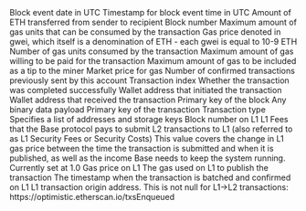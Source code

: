 <ParamField path="block_date">
Block event date in UTC
</ParamField>
<ParamField path="block_time">
Timestamp for block event time in UTC
</ParamField>
<ParamField path="value">
Amount of ETH transferred from sender to recipient
</ParamField>
<ParamField path="block_number">
Block number
</ParamField>
<ParamField path="gas_limit">
Maximum amount of gas units that can be consumed by the transaction
</ParamField>
<ParamField path="gas_price">
Gas price denoted in gwei, which itself is a denomination of ETH - each gwei is equal to 10-9 ETH
</ParamField>
<ParamField path="gas_used">
Number of gas units consumed by the transaction
</ParamField>
<ParamField path="max_fee_per_gas">
Maximum amount of gas willing to be paid for the transaction
</ParamField>
<ParamField path="max_priority_fee_per_gas">
Maximum amount of gas to be included as a tip to the miner
</ParamField>
<ParamField path="base_fee_per_gas">
Market price for gas
</ParamField>
<ParamField path="nonce">
Number of confirmed transactions previously sent by this account
</ParamField>
<ParamField path="index">
Transaction index
</ParamField>
<ParamField path="success">
Whether the transaction was completed successfully
</ParamField>
<ParamField path="from">
Wallet address that initiated the transaction
</ParamField>
<ParamField path="to">
Wallet address that received the transaction
</ParamField>
<ParamField path="block_hash">
Primary key of the block
</ParamField>
<ParamField path="data">
Any binary data payload
</ParamField>
<ParamField path="hash">
Primary key of the transaction
</ParamField>
<ParamField path="type">
Transaction type
</ParamField>
<ParamField path="access_list">
Specifies a list of addresses and storage keys
</ParamField>
<ParamField path="l1_block_number">
Block number on L1
</ParamField>
<ParamField path="l1_fee">
L1 Fees that the Base protocol pays to submit L2 transactions to L1 (also referred to as L1 Security Fees or Security Costs)
</ParamField>
<ParamField path="l1_fee_scalar">
This value covers the change in L1 gas price between the time the transaction is submitted and when it is published, as well as the income Base needs to keep the system running. Currently set at 1.0
</ParamField>
<ParamField path="l1_gas_price">
Gas price on L1
</ParamField>
<ParamField path="l1_gas_used">
The gas used on L1 to publish the transaction
</ParamField>
<ParamField path="l1_timestamp">
The timestamp when the transaction is batched and confirmed on L1
</ParamField>
<ParamField path="l1_tx_origin">
L1 transaction origin address. This is not null for L1→L2 transactions: https://optimistic.etherscan.io/txsEnqueued
</ParamField>
